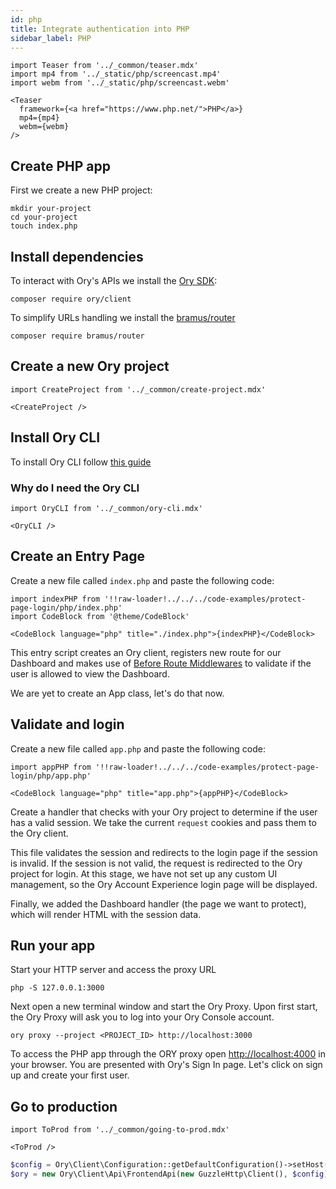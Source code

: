 ```yaml
---
id: php
title: Integrate authentication into PHP
sidebar_label: PHP
---
```


```mdx-code-block
import Teaser from '../_common/teaser.mdx'
import mp4 from '../_static/php/screencast.mp4'
import webm from '../_static/php/screencast.webm'

<Teaser
  framework={<a href="https://www.php.net/">PHP</a>}
  mp4={mp4}
  webm={webm}
/>
```

## Create PHP app

First we create a new PHP project:

```shell
mkdir your-project
cd your-project
touch index.php
```

## Install dependencies

To interact with Ory's APIs we install the [Ory SDK](https://packagist.org/packages/ory/client):

```shell
composer require ory/client
```

To simplify URLs handling we install the [bramus/router](https://packagist.org/packages/bramus/router)

```shell
composer require bramus/router
```


## Create a new Ory project

```mdx-code-block
import CreateProject from '../_common/create-project.mdx'

<CreateProject />
```

## Install Ory CLI
To install Ory CLI follow [this guide](https://www.ory.sh/docs/guides/ory-cli-install-use)

### Why do I need the Ory CLI

```mdx-code-block
import OryCLI from '../_common/ory-cli.mdx'

<OryCLI />
```

## Create an Entry Page

Create a new file called `index.php` and paste the following code:

```mdx-code-block
import indexPHP from '!!raw-loader!../../../code-examples/protect-page-login/php/index.php'
import CodeBlock from '@theme/CodeBlock'

<CodeBlock language="php" title="./index.php">{indexPHP}</CodeBlock>
```

This entry script creates an Ory client, registers new route for our Dashboard and makes
use of [Before Route Middlewares](https://github.com/bramus/router#before-router-middlewares) to validate if the user is allowed
to view the Dashboard.

We are yet to create an App class, let's do that now.

## Validate and login

Create a new file called `app.php` and paste the following code:

```mdx-code-block
import appPHP from '!!raw-loader!../../../code-examples/protect-page-login/php/app.php'

<CodeBlock language="php" title="app.php">{appPHP}</CodeBlock>
```

Create a handler that checks with your Ory project to determine if the user has a valid session. We take the current `request` cookies and pass them to the Ory client.

This file validates the session and redirects to the login page if the session is invalid. If the session is not valid, the request is redirected to the Ory project for login. At this stage, we have not set up any custom UI management, so the Ory Account Experience login page will be displayed.

Finally, we added the Dashboard handler (the page we want to protect), which will render HTML with the session data.

## Run your app

Start your HTTP server and access the proxy URL

```shell
php -S 127.0.0.1:3000
```

Next open a new terminal window and start the Ory Proxy. Upon first start, the Ory Proxy will ask you to log into your Ory Console
account.

```shell
ory proxy --project <PROJECT_ID> http://localhost:3000
```

To access the PHP app through the ORY proxy open [http://localhost:4000](http://localhost:4000) in your browser. You are presented
with Ory's Sign In page. Let's click on sign up and create your first user.

## Go to production

```mdx-code-block
import ToProd from '../_common/going-to-prod.mdx'

<ToProd />
```

```php
$config = Ory\Client\Configuration::getDefaultConfiguration()->setHost("https://ory.example.org"));
$ory = new Ory\Client\Api\FrontendApi(new GuzzleHttp\Client(), $config);
```
